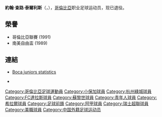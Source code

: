 {{expand|time=2010-06-19T07:58:41+00:00}}
{{Football player infobox| playername= 泰爾利斯
| image =  
| fullname = John Jairo Trellez Valencia 
| nickname = ''La Pantera''
| dateofbirth = {{birth date and age|1968|4|29}}
| cityofbirth = {{flagicon|COL}} [[安蒂奧基亞省|安蒂奧基亞省]] 
| countryofbirth = [[哥倫比亞|哥倫比亞]]
| height = {{height|ft=6|in=4}} 
| position = [[前鋒_(足球)|前鋒]]
| clubs = [[國民競技|國民體育會]]<br> [[蘇黎世足球俱樂部|蘇黎世]] <br>[[國民競技|國民體育會]]<br> [[博卡青年|博卡青年]] <br> [[青年人體育會|青年人體育會]] <br> [[希拉爾足球俱樂部|艾希利]] <br> [[達拉斯燃燒|達拉斯燃燒]] <br> [[浙江綠城|浙江綠城]] <br> 巴治
| years = 1985-1989 <br> 1989-1991 <br> 1991-1994 <br> 1994 <br> 1995-1996 <br> 1997-1998 <br> 1999 <br> 2001-2004 <br> 2005-2006
| caps(goals) =  <br>33 (12)<br><br> 16 {{0}}(2)<br><br><br>17 {{0}}(2)
| nationalyears = 1989-1994 
| nationalteam =  [[哥倫比亞國家足球隊|哥倫比亞]]
| nationalcaps(goals) = 24 {{0}}(3)
}}

'''約翰·查路·泰爾利斯'''（{{lang-en|John Jairo Tréllez}}，{{bd|1968年|4月29日|}}），[[哥倫比亞|哥倫比亞]]职业足球运动员，现已退役。

== 榮譽 ==
*哥倫比亞聯賽 (1991)
*南美自由盃 (1989)

==連結==
*{{es icon}} [http://www.historiadeboca.com.ar/jugadores.asp?CodJug=685&AnioInicial=1905&AnioFinal=2009&OpTipoTorneos=6 Boca juniors statistics] {{Wayback|url=http://www.historiadeboca.com.ar/jugadores.asp?CodJug=685&AnioInicial=1905&AnioFinal=2009&OpTipoTorneos=6 |date=20110531161933 }}
*{{nfteams|14294}}

{{中国足球次级联赛最佳射手}}
{{中国足协杯最佳射手}}

{{DEFAULTSORT:Trellez, John Jairo}}
[[Category:哥倫比亞足球運動員|Category:哥倫比亞足球運動員]]
[[Category:小保加球員|Category:小保加球員]]
[[Category:杭州綠城球員|Category:杭州綠城球員]]
[[Category:FC達拉斯球員|Category:FC達拉斯球員]]
[[Category:蘇黎世球員|Category:蘇黎世球員]]
[[Category:青年人球員|Category:青年人球員]]
[[Category:希拉爾球員|Category:希拉爾球員]]
[[Category:足球前鋒|Category:足球前鋒]]
[[Category:阿甲球員|Category:阿甲球員]]
[[Category:瑞士超聯球員|Category:瑞士超聯球員]]
[[Category:美職球員|Category:美職球員]]
[[Category:中国外籍足球运动员|Category:中国外籍足球运动员]]